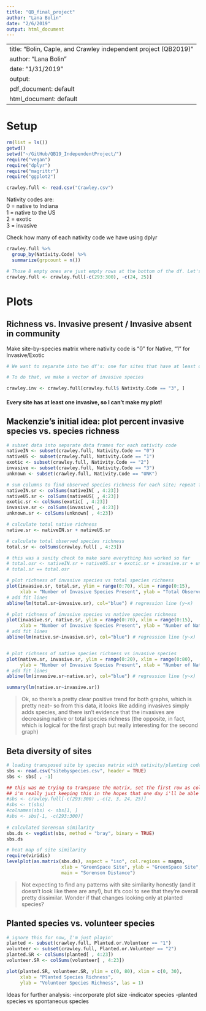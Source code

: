 ```yaml
---
title: "QB_final_project"
author: "Lana Bolin"
date: "2/6/2019"
output: html_document
---
```


---
title: "Bolin, Caple, and Crawley independent project (QB2019)"
author: "Lana Bolin"
date: "1/31/2019"
output:
  pdf_document: default
  html_document: default
---

# Setup

```r
rm(list = ls())
getwd()
setwd("~/GitHub/QB19_IndependentProject/")
require("vegan")
require("dplyr")
require("magrittr")
require("ggplot2")

crawley.full <- read.csv("Crawley.csv")
```


Nativity codes are:   
0 = native to Indiana  
1 = native to the US  
2 = exotic  
3 = invasive  

Check how many of each nativity code we have using dplyr
```r
crawley.full %>%
  group_by(Nativity.Code) %>%
  summarize(grpcount = n())

# Those 8 empty ones are just empty rows at the bottom of the df. Let's get rid of those, as well as the two empty columns at the end
crawley.full <- crawley.full[-c(293:300), -c(24, 25)]

```


# Plots

## Richness vs. Invasive present / Invasive absent in community

Make site-by-species matrix where nativity code is "0" for Native, "1" for Invasive/Exotic
```r
# We want to separate into two df's: one for sites that have at least one invasive, and one for sites that don't.

# To do that, we make a vector of invasive species

crawley.inv <- crawley.full[crawley.full$ Nativity.Code == "3", ]

```

#### Every site has at least one invasive, so I can't make my plot!



## Mackenzie's initial idea: plot percent invasive species vs. species richness

```r
# subset data into separate data frames for each nativity code
nativeIN <- subset(crawley.full, Nativity.Code == "0")
nativeUS <- subset(crawley.full, Nativity.Code == "1")
exotic <- subset(crawley.full, Nativity.Code == "2")
invasive <- subset(crawley.full, Nativity.Code == "3")
unknown <- subset(crawley.full, Nativity.Code == "UNK")

# sum columns to find observed species richness for each site; repeat for each nativity code
nativeIN.sr <- colSums(nativeIN[ , 4:23])
nativeUS.sr <- colSums(nativeUS[ , 4:23])
exotic.sr <- colSums(exotic[ , 4:23])
invasive.sr <- colSums(invasive[ , 4:23])
unknown.sr <- colSums(unknown[ , 4:23])

# calculate total native richness
native.sr <- nativeIN.sr + nativeUS.sr

# calculate total observed species richness
total.sr <- colSums(crawley.full[ , 4:23])

# this was a sanity check to make sure everything has worked so far
# total.osr <- nativeIN.sr + nativeUS.sr + exotic.sr + invasive.sr + unknown.sr
# total.sr == total.osr

# plot richness of invasive species vs total species richness
plot(invasive.sr, total.sr, ylim = range(0:70), xlim = range(0:15), 
     xlab = "Number of Invasive Species Present", ylab = "Total Observed Species Richness")
# add fit lines
abline(lm(total.sr~invasive.sr), col="blue") # regression line (y~x) 

# plot richness of invasive species vs native species richness
plot(invasive.sr, native.sr, ylim = range(0:70), xlim = range(0:15), 
     xlab = "Number of Invasive Species Present", ylab = "Number of Native Species Present", main = "Observed Richness of Native and Invasive Plants")
# add fit lines
abline(lm(native.sr~invasive.sr), col="blue") # regression line (y~x) 


# plot richness of native species richness vs invasive species 
plot(native.sr, invasive.sr, ylim = range(0:20), xlim = range(0:80), 
     ylab = "Number of Invasive Species Present", xlab = "Number of Native Species Present", main = "Observed Richness of Native and Invasive Plants")
# add fit lines
abline(lm(invasive.sr~native.sr), col="blue") # regression line (y~x) 

summary(lm(native.sr~invasive.sr))

```

> Ok, so there's a pretty clear positive trend for both graphs, which is pretty neat-- so from this data, it looks like adding invasives simply adds species, and there isn't evidence that the invasives are decreasing native or total species richness (the opposite, in fact, which is logical for the first graph but really interesting for the second graph)


## Beta diversity of sites

```r
# loading transposed site by species matrix with nativity/planting codes removed
sbs <- read.csv("sitebyspecies.csv", header = TRUE)
sbs <- sbs[ , -1]

## this was me trying to transpose the matrix, set the first row as column names and then giving up because the data was no longer considered numeric?
## i'm really just keeping this in the hopes that one day i'll be able to figure it out, we don't need it, feel free to delete
#sbs <- crawley.full[-c(293:300) ,-c(2, 3, 24, 25)]
#sbs <- t(sbs)
#colnames(sbs) <- sbs[1, ]
#sbs <- sbs[-1, -c(293:300)]
 
# calculated Sorenson similarity
sbs.ds <- vegdist(sbs, method = "bray", binary = TRUE)
sbs.ds

# heat map of site similarity
require(viridis)
levelplot(as.matrix(sbs.ds), aspect = "iso", col.regions = magma,
                    xlab = "GreenSpace Site", ylab = "GreenSpace Site", scales = list(cex = 0.5),
                    main = "Sorenson Distance")


```

> Not expecting to find any patterns with site similarity honestly (and it doesn't look like there are any!), but it's cool to see that they're overall pretty dissimilar. Wonder if that changes looking only at planted species?



## Planted species vs. volunteer species

```r
# ignore this for now, I'm just playin' 
planted <- subset(crawley.full, Planted.or.Volunteer == "1")
volunteer <- subset(crawley.full, Planted.or.Volunteer == "2")
planted.SR <- colSums(planted[ , 4:23])
volunteer.SR <- colSums(volunteer[ , 4:23])

plot(planted.SR, volunteer.SR, ylim = c(0, 80), xlim = c(0, 30),
     xlab = "Planted Species Richness",
     ylab = "Volunteer Species Richness", las = 1)

```








Ideas for further analysis:
-incorporate plot size
-indicator species
-planted species vs spontaneous species
